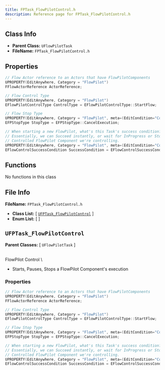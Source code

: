 ```yaml
---
title: FPTask_FlowPilotControl.h
description: Reference page for FPTask_FlowPilotControl.h
---
```


## Class Info
- __Parent Class:__ `UFlowPilotTask`
- __FileName:__ `FPTask_FlowPilotControl.h`

## Properties

```cpp
// Flow Actor reference to an Actors that have FlowPilotComponents
UPROPERTY(EditAnywhere, Category = "FlowPilot")
FFlowActorReference ActorReference;

// Flow Control Type
UPROPERTY(EditAnywhere, Category = "FlowPilot")
EFlowPilotControlType ControlType = EFlowPilotControlType::StartFlow;

// Flow Stop Type
UPROPERTY(EditAnywhere, Category = "FlowPilot", meta=(EditCondition="ControlType==EFlowPilotControlType::StopFlow", EditConditionHides))
EFPStopType StopType = EFPStopType::CancelExecution;

// When starting a new FlowPilot, what's this Task's success condition?\
// Essentially, we can Succeed instantly, or wait for InProgress or Stopped/Complete execution of the\
// Controlled FlowPilot Component we're controlling.
UPROPERTY(EditAnywhere, Category = "FlowPilot", meta=(EditCondition="ControlType==EFlowPilotControlType::StartFlow", EditConditionHides))
EFlowControlSuccessCondition SuccessCondition = EFlowControlSuccessCondition::Instant;

```

## Functions

No functions in this class

## File Info

__FileName:__ `FPTask_FlowPilotControl.h`
- __Class List:__ 
[ [`UFPTask_FlowPilotControl`](#UFPTask_FlowPilotControl) ]
- __Enum List:__ 
[  ]


## `UFPTask_FlowPilotControl` 


__Parent Classes:__
[ `UFlowPilotTask` ]

 \
FlowPilot Control \
- Starts, Pauses, Stops a FlowPilot Component's execution 

### Properties

```cpp
// Flow Actor reference to an Actors that have FlowPilotComponents 
UPROPERTY(EditAnywhere, Category = "FlowPilot")
FFlowActorReference ActorReference;

// Flow Control Type 
UPROPERTY(EditAnywhere, Category = "FlowPilot")
EFlowPilotControlType ControlType = EFlowPilotControlType::StartFlow;

// Flow Stop Type 
UPROPERTY(EditAnywhere, Category = "FlowPilot", meta=(EditCondition="ControlType==EFlowPilotControlType::StopFlow", EditConditionHides))
EFPStopType StopType = EFPStopType::CancelExecution;

// When starting a new FlowPilot, what's this Task's success condition? 
// Essentially, we can Succeed instantly, or wait for InProgress or Stopped/Complete execution of the 
// Controlled FlowPilot Component we're controlling. 
UPROPERTY(EditAnywhere, Category = "FlowPilot", meta=(EditCondition="ControlType==EFlowPilotControlType::StartFlow", EditConditionHides))
EFlowControlSuccessCondition SuccessCondition = EFlowControlSuccessCondition::Instant;

```
